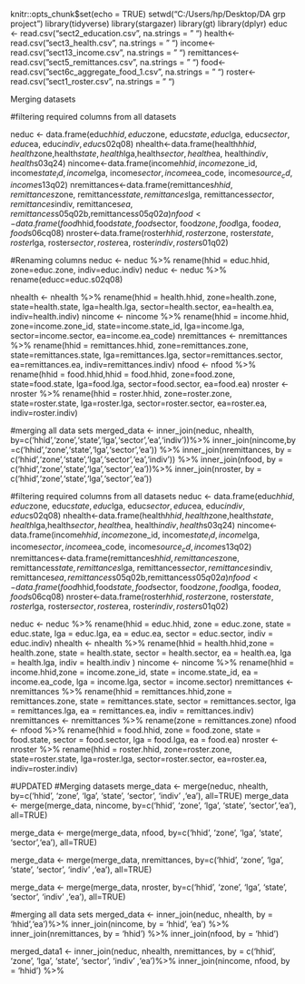 


knitr::opts_chunk$set(echo = TRUE)
setwd("C:/Users/hp/Desktop/DA grp project")
library(tidyverse)
library(stargazer)
library(gt)
library(dplyr)
educ <- read.csv("sect2_education.csv", na.strings = " ")
health<-read.csv("sect3_health.csv", na.strings = " ")
income<-read.csv("sect13_income.csv", na.strings = " ")
remittances<-read.csv("sect5_remittances.csv", na.strings = " ")
food<-read.csv("sect6c_aggregate_food_1.csv", na.strings = " ")
roster<-read.csv("sect1_roster.csv", na.strings = " ")




Merging datasets


#filtering required columns from all datasets


neduc <- data.frame(educ$hhid,educ$zone, educ$state, educ$lga, educ$sector, educ$ea, educ$indiv, educ$s02q08)
nhealth<-data.frame(health$hhid,health$zone,health$state, health$lga,health$sector, health$ea, health$indiv, health$s03q24)
nincome<-data.frame(income$hhid, income$zone_id, income$state_id, income$lga, income$sector, income$ea_code, income$source_cd, income$s13q02)
nremittances<-data.frame(remittances$hhid, remittances$zone, remittances$state, remittances$lga, remittances$sector, remittances$indiv, remittances$ea, remittances$s05q02b,remittances$s05q02a)
nfood<-data.frame(food$hhid,food$state, food$sector, food$zone, food$lga, food$ea,
food$s06cq08) 
nroster<-data.frame(roster$hhid,roster$zone, roster$state, roster$lga, roster$sector, roster$ea, roster$indiv, roster$s01q02)

#Renaming columns
neduc <- neduc %>% rename(hhid = educ.hhid, zone=educ.zone, indiv=educ.indiv)
neduc <- neduc %>% rename(educc=educ.s02q08)

nhealth <- nhealth %>% rename(hhid = health.hhid, zone=health.zone, state=health.state, lga=health.lga, sector=health.sector, ea=health.ea, indiv=health.indiv)
nincome <- nincome %>% rename(hhid = income.hhid, zone=income.zone_id, state=income.state_id, lga=income.lga, sector=income.sector, ea=income.ea_code)
nremittances <- nremittances %>% rename(hhid = remittances.hhid, zone=remittances.zone, state=remittances.state, lga=remittances.lga, sector=remittances.sector, ea=remittances.ea, indiv=remittances.indiv)
nfood <- nfood %>% rename(hhid = food.hhid,hhid = food.hhid, zone=food.zone, state=food.state, lga=food.lga, sector=food.sector, ea=food.ea)
nroster <- nroster %>% rename(hhid = roster.hhid, zone=roster.zone, state=roster.state, lga=roster.lga, sector=roster.sector, ea=roster.ea, indiv=roster.indiv)


#merging all data sets
merged_data <- inner_join(neduc, nhealth, by=c('hhid','zone','state','lga','sector','ea','indiv'))%>% 
               inner_join(nincome,by =c('hhid','zone','state','lga','sector','ea')) %>% 
               inner_join(nremittances, by = c('hhid','zone','state','lga','sector','ea','indiv')) %>% 
               inner_join(nfood, by = c('hhid','zone','state','lga','sector','ea'))%>% 
               inner_join(nroster, by = c('hhid','zone','state','lga','sector','ea'))

#filtering required columns from all datasets
neduc <- data.frame(educ$hhid,educ$zone, educ$state, educ$lga, educ$sector, educ$ea, educ$indiv, educ$s02q08)
nhealth<-data.frame(health$hhid,health$zone,health$state, health$lga,health$sector, health$ea, health$indiv, health$s03q24)
nincome<-data.frame(income$hhid, income$zone_id, income$state_id, income$lga, income$sector, income$ea_code, income$source_cd, income$s13q02)
nremittances<-data.frame(remittances$hhid, remittances$zone, remittances$state, remittances$lga, remittances$sector, remittances$indiv, remittances$ea, remittances$s05q02b,remittances$s05q02a)
nfood<-data.frame(food$hhid,food$state, food$sector, food$zone, food$lga, food$ea,
food$s06cq08) 
nroster<-data.frame(roster$hhid,roster$zone, roster$state, roster$lga, roster$sector, roster$ea, roster$indiv, roster$s01q02)



neduc <- neduc %>% rename(hhid = educ.hhid, zone = educ.zone, state = educ.state, lga = educ.lga,
                          ea = educ.ea, sector = educ.sector, indiv = educ.indiv)
nhealth <- nhealth %>% rename(hhid = health.hhid,zone = health.zone, state = health.state, sector = health.sector, ea = health.ea, lga = health.lga, indiv = health.indiv )
nincome <- nincome %>% rename(hhid = income.hhid,zone = income.zone_id, state = income.state_id, 
                              ea = income.ea_code, lga = income.lga, sector = income.sector)
nremittances <- nremittances %>% rename(hhid = remittances.hhid,zone = remittances.zone,
                                        state = remittances.state, sector = remittances.sector, 
                                        lga = remittances.lga,
                                        ea = remittances.ea, indiv = remittances.indiv)
nremittances <- nremittances %>% rename(zone = remittances.zone)
nfood <- nfood %>% rename(hhid = food.hhid, zone = food.zone, state = food.state, 
                          sector = food.sector, lga = food.lga, ea = food.ea)
nroster <- nroster %>% rename(hhid = roster.hhid, zone=roster.zone, state=roster.state, lga=roster.lga, sector=roster.sector, ea=roster.ea, indiv=roster.indiv)


#UPDATED
#Merging datasets
merge_data <- merge(neduc, nhealth, by=c('hhid', 'zone',
                            'lga', 'state', 'sector', 'indiv' ,'ea'), all=TRUE)
merge_data <- merge(merge_data, nincome, by=c('hhid', 'zone',
                            'lga', 'state', 'sector','ea'), all=TRUE)

merge_data <- merge(merge_data, nfood, by=c('hhid', 'zone',
                            'lga', 'state', 'sector','ea'), all=TRUE)  

merge_data <- merge(merge_data, nremittances, by=c('hhid', 'zone',
                            'lga', 'state', 'sector', 'indiv' ,'ea'), all=TRUE)

merge_data <- merge(merge_data, nroster, by=c('hhid', 'zone',
                            'lga', 'state', 'sector', 'indiv' ,'ea'), all=TRUE)



#merging all data sets
merged_data <- inner_join(neduc, nhealth, by = 'hhid','ea')%>% 
               inner_join(nincome, by = 'hhid', 'ea') %>% 
               inner_join(nremittances, by = 'hhid') %>% 
               inner_join(nfood, by = 'hhid') 

merged_data1 <- inner_join(neduc, nhealth, nremittances, by = c('hhid', 'zone',
                            'lga', 'state', 'sector', 'indiv' ,'ea')%>% 
  inner_join(nincome, nfood, by = 'hhid') %>% 


